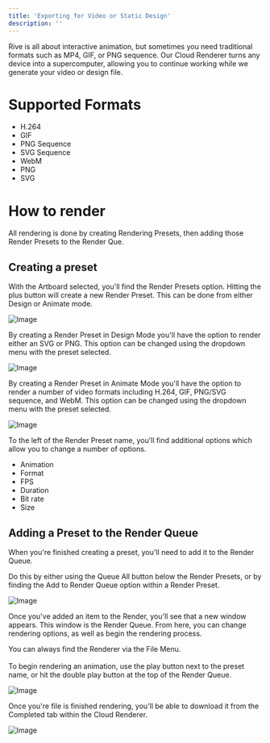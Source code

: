 ```yaml
---
title: 'Exporting for Video or Static Design'
description: ''
---
```


Rive is all about interactive animation, but sometimes you need  traditional formats such as MP4, GIF, or PNG sequence. Our Cloud Renderer turns any device into a supercomputer, allowing you to continue working while we generate your video or design file.

# Supported Formats

- H.264
- GIF
- PNG Sequence
- SVG Sequence
- WebM
- PNG
- SVG

# How to render

All rendering is done by creating Rendering Presets, then adding those Render Presets to the Render Que.

## Creating a preset

With the Artboard selected, you'll find the Render Presets option. Hitting the plus button will create a new Render Preset. This can be done from either Design or Animate mode. 

![Image](https://ucarecdn.com/36d52cd8-b10b-444f-8231-a1dc74e7511c/)

By creating a Render Preset in Design Mode you'll have the option to render either an SVG or PNG. This option can be changed using the dropdown menu with the preset selected.

![Image](https://ucarecdn.com/d002a7fd-0c64-4adf-8ed9-bdd886c4ef6a/)

By creating a Render Preset in Animate Mode you'll have the option to render a number of video formats including  H.264, GIF, PNG/SVG sequence, and WebM. This option can be changed using the dropdown menu with the preset selected.

![Image](https://ucarecdn.com/e826d407-8977-4ed7-9c02-f35a8a30441b/)

To the left of the Render Preset name, you'll find additional options which allow you to change a number of options.

- Animation
- Format
- FPS
- Duration
- Bit rate
- Size

## Adding a Preset to the Render Queue 

When you're finished creating a preset, you'll need to add it to the Render Queue.

Do this by either using the Queue All button below the Render Presets, or by finding the Add to Render Queue option within a Render Preset.

![Image](https://ucarecdn.com/af23a14f-9a85-4bf6-af36-10a867fd8ca8/)

Once you've added an item to the Render, you'll see that a new window appears. This window is the Render Queue. From here, you can change rendering options, as well as begin the rendering process.

You can always find the Renderer via the File Menu.\
\
To begin rendering an animation, use the play button next to the preset name, or hit the double play button at the top of the Render Queue.

![Image](https://ucarecdn.com/137a5d20-809e-4344-9d92-8e41519c7b45/)

Once you're file  is finished rendering, you'll be able to download it from the Completed tab within the Cloud Renderer.

![Image](https://ucarecdn.com/67a9f6ab-7738-4f6e-bce4-21518e01ca2a/)
